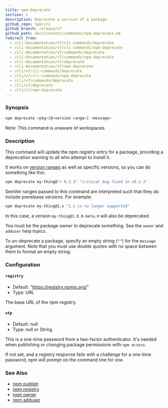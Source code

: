 ```yaml
---
title: npm-deprecate
section: 1
description: Deprecate a version of a package
github_repo: npm/cli
github_branch: release/v7
github_path: docs/content/commands/npm-deprecate.md
redirect_from:
  - /cli-documentation/v7/cli-commands/deprecate
  - /cli-documentation/v7/cli-commands/npm-deprecate
  - /cli-documentation/v7/commands/deprecate
  - /cli-documentation/v7/commands/npm-deprecate
  - /cli-documentation/v7/deprecate
  - /cli-documentation/v7/npm-deprecate
  - /cli/v7/cli-commands/deprecate
  - /cli/v7/cli-commands/npm-deprecate
  - /cli/v7/commands/deprecate
  - /cli/v7/deprecate
  - /cli/v7/npm-deprecate
---
```


### Synopsis

```bash
npm deprecate <pkg>[@<version range>] <message>
```

Note: This command is unaware of workspaces.

### Description

This command will update the npm registry entry for a package, providing a deprecation warning to all who attempt to install it.

It works on [version ranges](https://semver.npmjs.com/) as well as specific versions, so you can do something like this:

```bash
npm deprecate my-thing@"< 0.2.3" "critical bug fixed in v0.2.3"
```

SemVer ranges passed to this command are interpreted such that they _do_ include prerelease versions. For example:

```bash
npm deprecate my-thing@1.x "1.x is no longer supported"
```

In this case, a version `my-thing@1.0.0-beta.0` will also be deprecated.

You must be the package owner to deprecate something. See the `owner` and `adduser` help topics.

To un-deprecate a package, specify an empty string (`""`) for the `message` argument. Note that you must use double quotes with no space between them to format an empty string.

### Configuration

#### `registry`

- Default: "https://registry.npmjs.org/"
- Type: URL

The base URL of the npm registry.

#### `otp`

- Default: null
- Type: null or String

This is a one-time password from a two-factor authenticator. It's needed when publishing or changing package permissions with `npm access`.

If not set, and a registry response fails with a challenge for a one-time password, npm will prompt on the command line for one.

### See Also

- [npm publish](/cli/v7/commands/npm-publish)
- [npm registry](/cli/v7/using-npm/registry)
- [npm owner](/cli/v7/commands/npm-owner)
- [npm adduser](/cli/v7/commands/npm-adduser)
